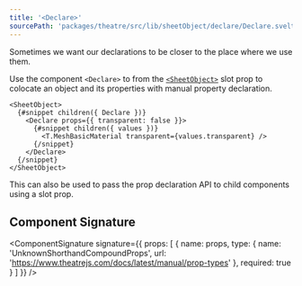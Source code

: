```yaml
---
title: '<Declare>'
sourcePath: 'packages/theatre/src/lib/sheetObject/declare/Declare.svelte'
---
```


Sometimes we want our declarations to be closer to the place where we use them.

Use the component `<Declare>` to from the [`<SheetObject>`](./sheet-object) slot prop to colocate
an object and its properties with manual property declaration.

```svelte
<SheetObject>
  {#snippet children({ Declare })}
    <Declare props={{ transparent: false }}>
      {#snippet children({ values })}
        <T.MeshBasicMaterial transparent={values.transparent} />
      {/snippet}
    </Declare>
  {/snippet}
</SheetObject>
```

<Tip type="tip">
  This can also be used to pass the prop declaration API to child components using a slot prop.
</Tip>

## Component Signature

<ComponentSignature
  signature={{
    props: [
      {
        name: props,
        type: {
          name: 'UnknownShorthandCompoundProps',
          url: 'https://www.theatrejs.com/docs/latest/manual/prop-types'
        },
        required: true
      }
    ]
  }}
/>
